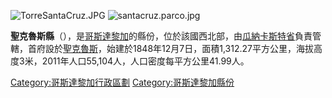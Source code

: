 {{Coord|10|15|6|N|85|41|7|W|display=title}}
[[Image:TorreSantaCruz.JPG|right]]
[[Image:santacruz.parco.jpg|right]]

'''聖克魯斯縣'''（{{lang-es|Cantón de Santa Cruz}}），是[[哥斯達黎加|哥斯達黎加]]的縣份，位於該國西北部，由[[瓜納卡斯特省|瓜納卡斯特省]]負責管轄，首府設於[[聖克魯斯區|聖克魯斯]]，始建於1848年12月7日，面積1,312.27平方公里，海拔高度3米，2011年人口55,104人，人口密度每平方公里41.99人。

{{哥斯達黎加省份}}
[[Category:哥斯達黎加行政區劃|Category:哥斯達黎加行政區劃]]
[[Category:哥斯達黎加縣份|Category:哥斯達黎加縣份]]